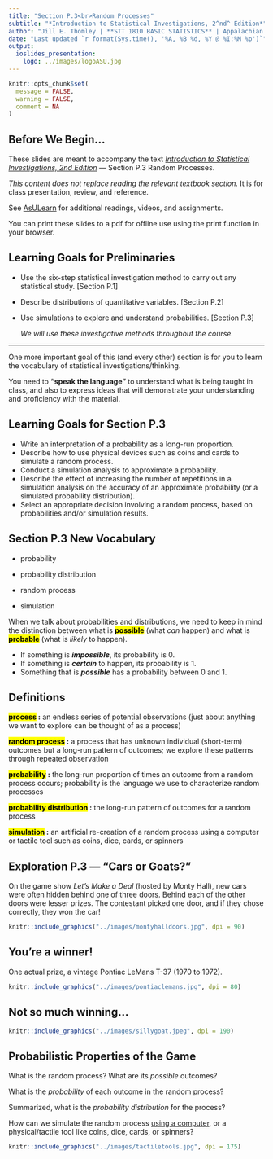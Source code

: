 ```yaml
---
title: "Section P.3<br>Random Processes"
subtitle: "*Introduction to Statistical Investigations, 2^nd^ Edition*"
author: "Jill E. Thomley | **STT 1810 BASIC STATISTICS** | Appalachian State University"
date: "Last updated `r format(Sys.time(), '%A, %B %d, %Y @ %I:%M %p')`"
output: 
  ioslides_presentation:
    logo: ../images/logoASU.jpg
---
```


```r
knitr::opts_chunk$set(
  message = FALSE,
  warning = FALSE,
  comment = NA
)
```


## Before We Begin…

These slides are meant to accompany the text [*Introduction to Statistical Investigations, 2nd Edition*](http://www.isi-stats.com/isi/index2nd.html) --- Section P.3 Random Processes.

*This content does not replace reading the relevant textbook section.* It is for class presentation, review, and reference.

See [AsULearn](https://asulearn.appstate.edu/) for additional readings, videos, and assignments.

You can print these slides to a pdf for offline use using the print function in your browser.


## Learning Goals for Preliminaries

* Use the six-step statistical investigation method to carry out any statistical study. [Section P.1]
* Describe distributions of quantitative variables. [Section P.2]
* Use simulations to explore and understand probabilities. [Section P.3]

  *We will use these investigative methods throughout the course.* 

<hr>

One more important goal of this (and every other) section is for you to learn the vocabulary of statistical investigations/thinking. 

You need to **"speak the language"** to understand what is being taught in class, and also to express ideas that will demonstrate your understanding and proficiency with the material. 


## Learning Goals for Section P.3

* Write an interpretation of a probability as a long-run proportion.
* Describe how to use physical devices such as coins and cards to simulate a random process.
* Conduct a simulation analysis to approximate a probability.
* Describe the effect of increasing the number of repetitions in a simulation analysis on the accuracy of an approximate probability (or a simulated probability distribution).
* Select an appropriate decision involving a random process, based on probabilities and/or simulation results.


## Section P.3 New Vocabulary

* probability

* probability distribution

* random process

* simulation

When we talk about probabilities and distributions, we need to keep in mind the distinction between what is **<mark>possible</mark>** (what *can* happen) and what is **<mark>probable</mark>** (what is *likely* to happen). 

* If something is ***impossible***, its probability is 0. 
* If something is ***certain*** to happen, its probability is 1.
* Something that is ***possible*** has a probability between 0 and 1.


## Definitions

**<mark>process</mark> :** an endless series of potential observations (just about anything we want to explore can be thought of as a process)

**<mark>random process</mark> :** a process that has unknown individual (short-term) outcomes but a long-run pattern of outcomes; we explore these patterns through repeated observation

**<mark>probability</mark> :** the long-run proportion of times an outcome from a random process occurs; probability is the language we use to characterize random processes

**<mark>probability distribution</mark> :** the long-run pattern of outcomes for a random process

**<mark>simulation</mark> :** an artificial re-creation of a random process using a computer or tactile tool such as coins, dice, cards, or spinners


## Exploration P.3 --- "Cars or Goats?"

On the game show *Let’s Make a Deal* (hosted by Monty Hall), new cars were often hidden behind one of three doors. Behind each of the other doors were lesser prizes. The contestant picked one door, and if they chose correctly, they won the car!

```r
knitr::include_graphics("../images/montyhalldoors.jpg", dpi = 90)
```


## You're a winner!

One actual prize, a vintage Pontiac LeMans T-37 (1970 to 1972).

```r
knitr::include_graphics("../images/pontiaclemans.jpg", dpi = 80)
```


## Not so much winning...

```r
knitr::include_graphics("../images/sillygoat.jpeg", dpi = 190)
```


## Probabilistic Properties of the Game

What is the random process? What are its *possible* outcomes?

What is the *probability* of each outcome in the random process? 

Summarized, what is the *probability distribution* for the process?

How can we simulate the random process [using a computer](https://www.random.org/), or a physical/tactile tool like coins, dice, cards, or spinners?

```r
knitr::include_graphics("../images/tactiletools.jpg", dpi = 175)
```


